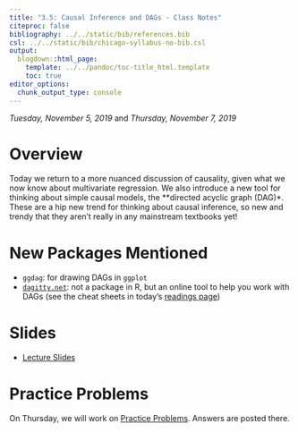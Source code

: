 ```yaml
---
title: "3.5: Causal Inference and DAGs - Class Notes"
citeproc: false
bibliography: ../../static/bib/references.bib
csl: ../../static/bib/chicago-syllabus-no-bib.csl
output:
  blogdown::html_page:
    template: ../../pandoc/toc-title_html.template
    toc: true
editor_options: 
  chunk_output_type: console
---
```


*Tuesday, November 5, 2019* and *Thursday, November 7, 2019*

# Overview

Today we return to a more nuanced discussion of causality, given what we now know about multivariate regression. We also introduce a new tool for thinking about simple causal models, the **directed acyclic graph (DAG)*. These are a hip new trend for thinking about causal inference, so new and trendy that they aren't really in any mainstream textbooks yet!

# New Packages Mentioned

- `ggdag`: for drawing DAGs in `ggplot`
- [`dagitty.net`](http://dagitty.net): not a package in R, but an online tool to help you work with DAGs (see the cheat sheets in today's [readings page](/reading/17-reading))

# Slides

- [<i class="fas fa-external-link-square-alt"></i> Lecture Slides](/slides/17-slides.html)

# Practice Problems

On Thursday, we will work on [Practice Problems](/r/17-r-practice). Answers are posted there.